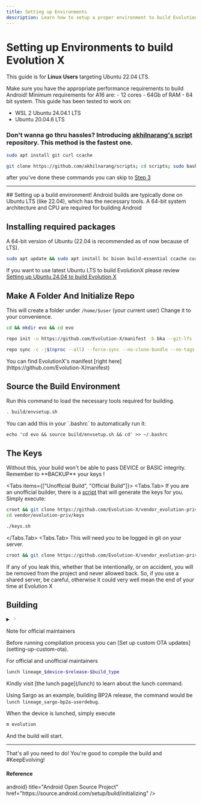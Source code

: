 ```yaml
---
title: Setting up Environments
description: Learn how to setup a proper environment to build Evolution X
---
```



# Setting up Environments to build Evolution X

This guide is for **Linux Users** targeting Ubuntu 22.04 LTS.

<Callout type="warning">
  Make sure you have the appropriate performance requirements to build Android!
  Minimum requirements for A16 are:
- 12 cores
- 64Gb of RAM
- 64 bit system.

</Callout>

<Callout type="info">
  This guide has been tested to work on:
  
- WSL 2 Ubuntu 24.04.1 LTS
- Ubuntu 20.04.6 LTS

</Callout>

### Don't wanna go thru hassles? Introducing [akhilnarang's script](https://github.com/akhilnarang/scripts) repository. This method is the fastest one.

```bash
sudo apt install git curl ccache
```

```bash
git clone https://github.com/akhilnarang/scripts; cd scripts; sudo bash setup/android_build_env.sh
```

after you've done these commands you can skip to [Step 3](#make-a-folder-and-initialize-repo)

---

<Steps>
## Setting up a build environment!

<Callout type="info">
  Android builds are typically done on Ubuntu LTS (like 22.04), which has the
  necessary tools. A 64-bit system architecture and CPU are required for
  building Android
</Callout>

## Installing required packages

A 64-bit version of Ubuntu (22.04 is recommended as of now because of LTS).

```bash
sudo apt update && sudo apt install bc bison build-essential ccache curl flex g++-multilib gcc-multilib git git-lfs gnupg gperf imagemagick lib32readline-dev lib32z1-dev libelf-dev liblz4-tool lz4 libsdl1.2-dev libssl-dev libxml2 libxml2-utils lzop pngcrush rsync schedtool squashfs-tools xsltproc zip unzip zlib1g-dev lib32ncurses5-dev libncurses5 libncurses5-dev python-is-python3
```

If you want to use latest Ubuntu LTS to build EvolutionX please review [Setting up Ubuntu 24.04 to build Evolution X](setting-up-env-latest-lts)

## Make A Folder And Initialize Repo

This will create a folder under `/home/$user` (your current user)
Change it to your convenience.

```bash
cd && mkdir evo && cd evo
```

```bash
repo init -u https://github.com/Evolution-X/manifest -b bka --git-lfs
```

```bash
repo sync -c -j$(nproc --all) --force-sync --no-clone-bundle --no-tags
```

<Callout type="info">
  You can find EvolutionX's manifest [right
  here](https://github.com/Evolution-X/manifest)
</Callout>

## Source the Build Environment

Run this command to load the necessary tools required for building.

```bash
. build/envsetup.sh
```

<Callout type="info">
  You can add this in your `.bashrc` to automatically run it:
  
```
echo 'cd evo && source build/envsetup.sh && cd' >> ~/.bashrc
```

</Callout>

## The Keys

<Callout type="error">
  Without this, your build won't be able to pass DEVICE or BASIC integrity.
  Remember to **BACKUP** your keys !
</Callout>

<Tabs items={["Unofficial Build", "Official Build"]}>
  <Tabs.Tab>
  If you are an unofficial builder, there is a [script](https://github.com/Evolution-X/vendor_evolution-priv_keys-template) that will generate the keys for you. Simply execute:

```bash
croot && git clone https://github.com/Evolution-X/vendor_evolution-priv_keys-template vendor/evolution-priv/keys
cd vendor/evolution-priv/keys
```

```bash
./keys.sh
```

</Tabs.Tab>
  <Tabs.Tab>
    This will need you to be logged in git on your server.

```bash
croot && git clone https://github.com/Evolution-X/vendor_evolution-priv_keys vendor/evolution-priv/keys
```

<Callout type="warning">
  If any of you leak this, whether that be intentionally, or on accident, you
  will be removed from the project and never allowed back. So, if you use a
  shared server, be careful, otherwise it could very well mean the end of your
  time at Evolution X
</Callout>
  </Tabs.Tab>
</Tabs>

## Building

<details>
{<summary className="p-2 x:focus-visible:nextra-focus x:cursor-pointer x:transition-colors x:hover:bg-gray-100 x:dark:hover:bg-neutral-800 x:select-none x:rounded x:[&::-webkit-details-marker]:hidden x:flex x:items-center">
  <svg viewBox="0 0 24 24" stroke="currentColor" fill="none" strokeWidth="3" height="1em" className="x:motion-reduce:transition-none x:ms-2 x:me-1 x:shrink-0 x:rtl:rotate-180 x:[[data-expanded]>summary:first-child>&amp;]:rotate-90 x:transition"><path d="M9 5l7 7-7 7" strokeLinecap="round" strokeLinejoin="round"></path></svg>
  <p className="x:grow x:hyphens-auto x:p-1">Note for official maintainers</p>
  </summary>}

<Callout type="error">
  Skip this part if you are not an official maintainer.
</Callout>

In the case where you are an official maintainer, please remember to set up the build type !

```bash
export EVO_BUILD_TYPE=Official
```

In order to set it up, you only have to
To make sure it's applied every time, you can add it at the end of your `~/.bashrc` file:

```bash
echo 'export EVO_BUILD_TYPE=Official' >> ~/.bashrc
source ~/.bashrc
```

Then keep reading this.

</details>

<Callout type="info">
  Before running compilation process you can [Set up custom OTA
  updates](setting-up-custom-ota).
</Callout>

For official and unofficial maintainers

<LunchCommand>

```bash
lunch lineage_$device-$release-$build_type
```

</LunchCommand>

<Callout type="info">
  Kindly visit [the lunch page](/lunch) to learn about the lunch command.
</Callout>

Using Sargo as an example, building BP2A release, the command would be `lunch lineage_sargo-bp2a-userdebug`.

When the device is lunched, simply execute

```bash
m evolution
```

And the build will start.

</Steps>

---

<SuccessCallout>
  That's all you need to do! You're good to compile the build and #KeepEvolving!
</SuccessCallout>

#### Reference

<div style={{ paddingTop: 15 }} />
<Cards.Card
  icon={<span className="material-symbols-rounded">android</span>}
  title="Android Open Source Project"
  href="https://source.android.com/setup/build/initializing"
/>
